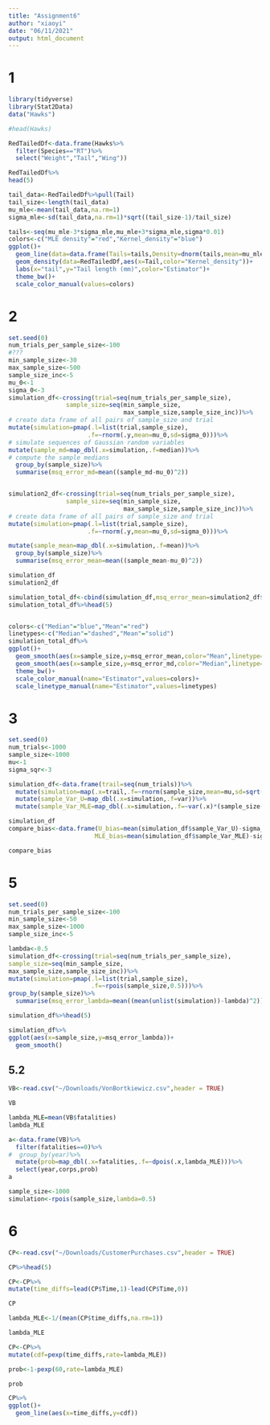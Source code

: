 ```yaml
---
title: "Assignment6"
author: "xiaoyi"
date: "06/11/2021"
output: html_document
---
```


# 1
```r
library(tidyverse)
library(Stat2Data)
data("Hawks")

#head(Hawks)

RedTailedDf<-data.frame(Hawks%>%
  filter(Species=="RT")%>%
  select("Weight","Tail","Wing"))

RedTailedDf%>%
head(5)

tail_data<-RedTailedDf%>%pull(Tail)
tail_size<-length(tail_data)
mu_mle<-mean(tail_data,na.rm=1)
sigma_mle<-sd(tail_data,na.rm=1)*sqrt((tail_size-1)/tail_size)

tails<-seq(mu_mle-3*sigma_mle,mu_mle+3*sigma_mle,sigma*0.01)
colors<-c("MLE density"="red","Kernel_density"="blue")
ggplot()+
  geom_line(data=data.frame(Tails=tails,Density=dnorm(tails,mean=mu_mle,sd=sigma_mle)),aes(x=Tails,y=Density,color="MLE density"))+
  geom_density(data=RedTailedDf,aes(x=Tail,color="Kernel_density"))+
  labs(x="tail",y="Tail length (mm)",color="Estimator")+
  theme_bw()+
  scale_color_manual(values=colors)

```
# 2
```r

set.seed(0)
num_trials_per_sample_size<-100
#???
min_sample_size<-30
max_sample_size<-500
sample_size_inc<-5
mu_0<-1
sigma_0<-3
simulation_df<-crossing(trial=seq(num_trials_per_sample_size),
                sample_size=seq(min_sample_size,
                                max_sample_size,sample_size_inc))%>%
# create data frame of all pairs of sample_size and trial
mutate(simulation=pmap(.l=list(trial,sample_size),
                      .f=~rnorm(.y,mean=mu_0,sd=sigma_0)))%>%
# simulate sequences of Gaussian random variables
mutate(sample_md=map_dbl(.x=simulation,.f=median))%>%
# compute the sample medians
  group_by(sample_size)%>%
  summarise(msq_error_md=mean((sample_md-mu_0)^2))


simulation2_df<-crossing(trial=seq(num_trials_per_sample_size),
                sample_size=seq(min_sample_size,
                                max_sample_size,sample_size_inc))%>%
# create data frame of all pairs of sample_size and trial
mutate(simulation=pmap(.l=list(trial,sample_size),
                      .f=~rnorm(.y,mean=mu_0,sd=sigma_0)))%>%

mutate(sample_mean=map_dbl(.x=simulation,.f=mean))%>%
  group_by(sample_size)%>%
  summarise(msq_error_mean=mean((sample_mean-mu_0)^2))

simulation_df
simulation2_df

simulation_total_df<-cbind(simulation_df,msq_error_mean=simulation2_df$msq_error_mean)
simulation_total_df%>%head(5)


colors<-c("Median"="blue","Mean"="red")
linetypes<-c("Median"="dashed","Mean"="solid")
simulation_total_df%>%
ggplot()+
  geom_smooth(aes(x=sample_size,y=msq_error_mean,color="Mean",linetype="Mean"))+
  geom_smooth(aes(x=sample_size,y=msq_error_md,color="Median",linetype="Median"))+
  theme_bw()+
  scale_color_manual(name="Estimator",values=colors)+
  scale_linetype_manual(name="Estimator",values=linetypes)

```

# 3
```r
set.seed(0)
num_trials<-1000
sample_size<-1000
mu<-1
sigma_sqr<-3

simulation_df<-data.frame(trail=seq(num_trials))%>%
  mutate(simulation=map(.x=trail,.f=~rnorm(sample_size,mean=mu,sd=sqrt(sigma_sqr))))%>%
  mutate(sample_Var_U=map_dbl(.x=simulation,.f=var))%>%
  mutate(sample_Var_MLE=map_dbl(.x=simulation,.f=~var(.x)*(sample_size-1)/sample_size))

simulation_df
compare_bias<-data.frame(U_bias=mean(simulation_df$sample_Var_U)-sigma_sqr,
                        MLE_bias=mean(simulation_df$sample_Var_MLE)-sigma_sqr)

compare_bias  

```
# 5
```r
set.seed(0)
num_trials_per_sample_size<-100
min_sample_size<-50
max_sample_size<-1000
sample_size_inc<-5

lambda<-0.5
simulation_df<-crossing(trial=seq(num_trials_per_sample_size),
sample_size=seq(min_sample_size,
max_sample_size,sample_size_inc))%>%
mutate(simulation=pmap(.l=list(trial,sample_size),
                       .f=~rpois(sample_size,0.5)))%>%
group_by(sample_size)%>%
  summarise(msq_error_lambda=mean((mean(unlist(simulation))-lambda)^2))

simulation_df%>%head(5)

simulation_df%>%
ggplot(aes(x=sample_size,y=msq_error_lambda))+
  geom_smooth()
```

## 5.2
```r
VB<-read.csv("~/Downloads/VonBortkiewicz.csv",header = TRUE)

VB

lambda_MLE=mean(VB$fatalities)
lambda_MLE

a<-data.frame(VB)%>%  
  filter(fatalities==0)%>%
#  group_by(year)%>%
  mutate(prob=map_dbl(.x=fatalities,.f=~dpois(.x,lambda_MLE)))%>%
  select(year,corps,prob)
a

sample_size<-1000
simulation<-rpois(sample_size,lambda=0.5)
```
# 6
```r
CP<-read.csv("~/Downloads/CustomerPurchases.csv",header = TRUE)

CP%>%head(5)

CP<-CP%>%
mutate(time_diffs=lead(CP$Time,1)-lead(CP$Time,0))

CP

lambda_MLE<-1/(mean(CP$time_diffs,na.rm=1))

lambda_MLE

CP<-CP%>%
mutate(cdf=pexp(time_diffs,rate=lambda_MLE))

prob<-1-pexp(60,rate=lambda_MLE)

prob

CP%>%
ggplot()+
  geom_line(aes(x=time_diffs,y=cdf))

```

